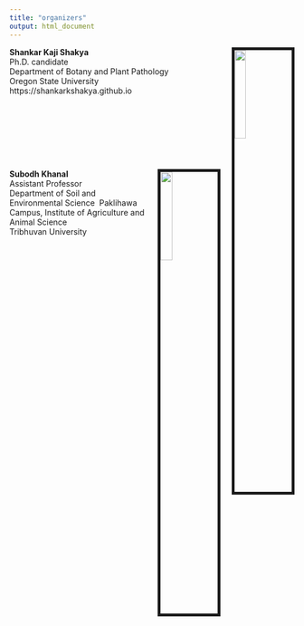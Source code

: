 ```yaml
---
title: "organizers"
output: html_document
---
```


<img src="Shankar.jpg" style="width:20%; border:5px solid; margin-left: 20px" align="right">
**Shankar Kaji Shakya**\
Ph.D. candidate\
Department of Botany and Plant Pathology\
Oregon State University\
https://shankarkshakya.github.io

\
\
\
\
\
\


<img src="Subodh.PNG" style="width:20%; border:5px solid; margin-left: 20px" align="right">
**Subodh Khanal**\
Assistant Professor\
Department of Soil and Environmental Science\ 
Paklihawa Campus, Institute of Agriculture and Animal Science\
Tribhuvan University\